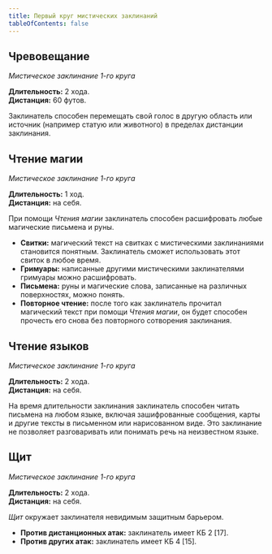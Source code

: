 ```yaml
---
title: Первый круг мистических заклинаний
tableOfContents: false
---
```



<Spell id="arcane/magic-missile" />

<Spell id="arcane/protection-from-evil" />

<Spell id="arcane/detect-magic" />

<Spell id="arcane/charm-person" />

<Spell id="arcane/floating-disc" />

<Spell id="arcane/light-darkness" />

<Spell id="arcane/sleep" />

<Spell id="arcane/hold-portal" />

## Чревовещание

_Мистическое заклинание 1-го круга_

**Длительность:** 2 хода.  
**Дистанция:** 60 футов.

Заклинатель способен перемещать свой голос в другую область или источник (например статую или животного) в пределах дистанции заклинания.

## Чтение магии

_Мистическое заклинание 1-го круга_

**Длительность:** 1 ход.  
**Дистанция:** на себя.

При помощи _Чтения магии_ заклинатель способен расшифровать любые магические письмена и руны.

- **Свитки:** магический текст на свитках с мистическими заклинаниями становится понятным. Заклинатель сможет использовать этот свиток в любое время.
- **Гримуары:** написанные другими мистическими заклинателями гримуары можно расшифровать.
- **Письмена:** руны и магические слова, записанные на различных поверхностях, можно понять.
- **Повторное чтение:** после того как заклинатель прочитал магический текст при помощи _Чтения магии_, он будет способен прочесть его снова без повторного сотворения заклинания.

## Чтение языков

_Мистическое заклинание 1-го круга_

**Длительность:** 2 хода.  
**Дистанция:** на себя.

На время длительности заклинания заклинатель способен читать письмена на любом языке, включая зашифрованные сообщения, карты и другие тексты в письменном или нарисованном виде. Это заклинание не позволяет разговаривать или понимать речь на неизвестном языке.

## Щит

_Мистическое заклинание 1-го круга_

**Длительность:** 2 хода.  
**Дистанция:** на себя.

_Щит_ окружает заклинателя невидимым защитным барьером.

- **Против дистанционных атак:** заклинатель имеет КБ 2 [17].
- **Против других атак:** заклинатель имеет КБ 4 [15].
